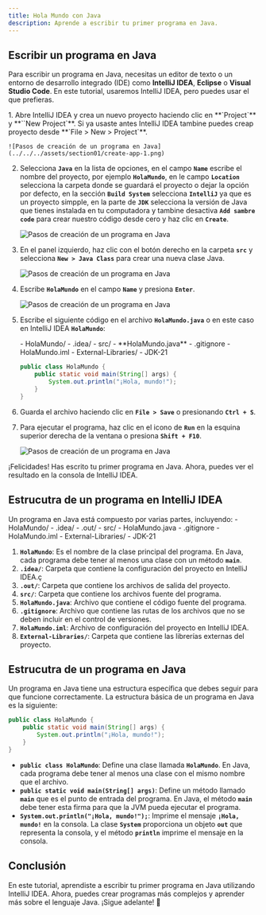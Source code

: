 ```yaml
---
title: Hola Mundo con Java
description: Aprende a escribir tu primer programa en Java.
---
```




## Escribir un programa en Java

Para escribir un programa en Java, necesitas un editor de texto o un entorno de desarrollo integrado (IDE) como **IntelliJ IDEA**, **Eclipse** o **Visual Studio Code**. En este tutorial, usaremos IntelliJ IDEA, pero puedes usar el que prefieras.

<Steps>
1. Abre IntelliJ IDEA y crea un nuevo proyecto haciendo clic en **`Project`** y **``New Project`**. Si ya usaste antes IntelliJ IDEA tambine puedes creap proyecto desde **`File > New > Project`**.

    ![Pasos de creación de un programa en Java](../../../assets/section01/create-app-1.png)

2. Selecciona **`Java`** en la lista de opciones, en el campo **`Name`** escribe el nombre del proyecto, por ejemplo **`HolaMundo`**, en le campo **`Location`** selecciona la carpeta donde se guardará el proyecto o dejar la opción por defecto, en la sección **`Build System`** selecciona **`IntelliJ`** ya que es un proyecto simpple, en la parte de **`JDK`** selecciona la versión de Java que tienes instalada en tu computadora y tambine desactiva **`Add sambre code`** para crear nuestro código desde cero y haz clic en **`Create`**.

    ![Pasos de creación de un programa en Java](../../../assets/section01/create-app-3.png)

3. En el panel izquierdo, haz clic con el botón derecho en la carpeta **`src`** y selecciona **`New > Java Class`** para crear una nueva clase Java.

    ![Pasos de creación de un programa en Java](../../../assets/section01/create-app-4.png)

4. Escribe **`HolaMundo`** en el campo **`Name`** y presiona **`Enter`**.

    ![Pasos de creación de un programa en Java](../../../assets/section01/create-app-5.png)

5. Escribe el siguiente código en el archivo **`HolaMundo.java`** o en este caso en IntelliJ IDEA **`HolaMundo`**:

    <FileTree>
    - HolaMundo/
        - .idea/
        - src/
            - **HolaMundo.java**
        - .gitignore
        - HolaMundo.iml
    - External-Libraries/
        - JDK-21

    </FileTree>

    ```java
    public class HolaMundo {
        public static void main(String[] args) {
            System.out.println("¡Hola, mundo!");
        }
    }
    ```

6. Guarda el archivo haciendo clic en **`File > Save`** o presionando **`Ctrl + S`**.
7. Para ejecutar el programa, haz clic en el icono de **`Run`** en la esquina superior derecha de la ventana o presiona **`Shift + F10`**.

    ![Pasos de creación de un programa en Java](../../../assets/section01/create-app-6.png)

</Steps>

¡Felicidades! Has escrito tu primer programa en Java. Ahora, puedes ver el resultado en la consola de IntelliJ IDEA.

## Estrucutra de un programa en IntelliJ IDEA

Un programa en Java está compuesto por varias partes, incluyendo:
<FileTree>
    - HolaMundo/
        - .idea/
        - .out/
        - src/
            - HolaMundo.java
        - .gitignore
        - HolaMundo.iml
    - External-Libraries/
        - JDK-21

</FileTree>

1. **`HolaMundo`**: Es el nombre de la clase principal del programa. En Java, cada programa debe tener al menos una clase con un método **`main`**.
2. **`.idea/`**: Carpeta que contiene la configuración del proyecto en IntelliJ IDEA.ç
3. **`.out/`**: Carpeta que contiene los archivos de salida del proyecto.
4. **`src/`**: Carpeta que contiene los archivos fuente del programa.
5. **`HolaMundo.java`**: Archivo que contiene el código fuente del programa.
6. **`.gitignore`**: Archivo que contiene las rutas de los archivos que no se deben incluir en el control de versiones.
7. **`HolaMundo.iml`**: Archivo de configuración del proyecto en IntelliJ IDEA.
8. **`External-Libraries/`**: Carpeta que contiene las librerías externas del proyecto.

## Estrucutra de un programa en Java

Un programa en Java tiene una estructura específica que debes seguir para que funcione correctamente. La estructura básica de un programa en Java es la siguiente:

```java
public class HolaMundo {
    public static void main(String[] args) {
        System.out.println("¡Hola, mundo!");
    }
}
```

- **`public class HolaMundo`**: Define una clase llamada **`HolaMundo`**. En Java, cada programa debe tener al menos una clase con el mismo nombre que el archivo.
- **`public static void main(String[] args)`**: Define un método llamado **`main`** que es el punto de entrada del programa. En Java, el método **`main`** debe tener esta firma para que la JVM pueda ejecutar el programa.
- **`System.out.println("¡Hola, mundo!");`**: Imprime el mensaje **`¡Hola, mundo!`** en la consola. La clase **`System`** proporciona un objeto **`out`** que representa la consola, y el método **`println`** imprime el mensaje en la consola.


## Conclusión

En este tutorial, aprendiste a escribir tu primer programa en Java utilizando IntelliJ IDEA. Ahora, puedes crear programas más complejos y aprender más sobre el lenguaje Java. ¡Sigue adelante! 🚀
